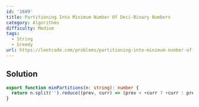 ```yaml
---
id: '1689'
title: Partitioning Into Minimum Number Of Deci-Binary Numbers
category: Algorithms
difficulty: Medium
tags:
  - String
  - Greedy
url: https://leetcode.com/problems/partitioning-into-minimum-number-of-deci-binary-numbers
---
```


## Solution

```typescript showLineNumbers
export function minPartitions(n: string): number {
  return n.split('').reduce((prev, curr) => (prev < +curr ? +curr : prev), 0);
}
```

